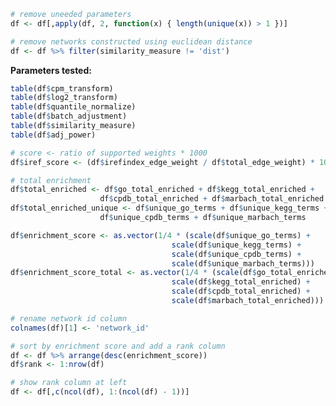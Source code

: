 ```r
# remove uneeded parameters
df <- df[,apply(df, 2, function(x) { length(unique(x)) > 1 })]

# remove networks constructed using euclidean distance
df <- df %>% filter(similarity_measure != 'dist')
```

**Parameters tested:**

```r
table(df$cpm_transform)
table(df$log2_transform)
table(df$quantile_normalize)
table(df$batch_adjustment)
table(df$similarity_measure)
table(df$adj_power)
```

```r
# score <- ratio of supported weights * 1000
df$iref_score <- (df$irefindex_edge_weight / df$total_edge_weight) * 1000

# total enrichment
df$total_enriched <- df$go_total_enriched + df$kegg_total_enriched +
                    df$cpdb_total_enriched + df$marbach_total_enriched
df$total_enriched_unique <- df$unique_go_terms + df$unique_kegg_terms +
                    df$unique_cpdb_terms + df$unique_marbach_terms

df$enrichment_score <- as.vector(1/4 * (scale(df$unique_go_terms) +
                                    scale(df$unique_kegg_terms) +
                                    scale(df$unique_cpdb_terms) + 
                                    scale(df$unique_marbach_terms)))
df$enrichment_score_total <- as.vector(1/4 * (scale(df$go_total_enriched) +
                                    scale(df$kegg_total_enriched) +
                                    scale(df$cpdb_total_enriched) + 
                                    scale(df$marbach_total_enriched)))

# rename network id column
colnames(df)[1] <- 'network_id'

# sort by enrichment score and add a rank column
df <- df %>% arrange(desc(enrichment_score))
df$rank <- 1:nrow(df)

# show rank column at left
df <- df[,c(ncol(df), 1:(ncol(df) - 1))]
```
